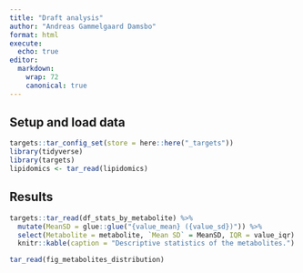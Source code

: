```yaml
---
title: "Draft analysis"
author: "Andreas Gammelgaard Damsbo"
format: html
execute:
  echo: true
editor:
  markdown: 
    wrap: 72
    canonical: true
---
```


## Setup and load data

```r
targets::tar_config_set(store = here::here("_targets"))
library(tidyverse)
library(targets)
lipidomics <- tar_read(lipidomics)
```

## Results

```r
targets::tar_read(df_stats_by_metabolite) %>%
  mutate(MeanSD = glue::glue("{value_mean} ({value_sd})")) %>%
  select(Metabolite = metabolite, `Mean SD` = MeanSD, IQR = value_iqr) %>%
  knitr::kable(caption = "Descriptive statistics of the metabolites.")
```

```r
tar_read(fig_metabolites_distribution)
```
